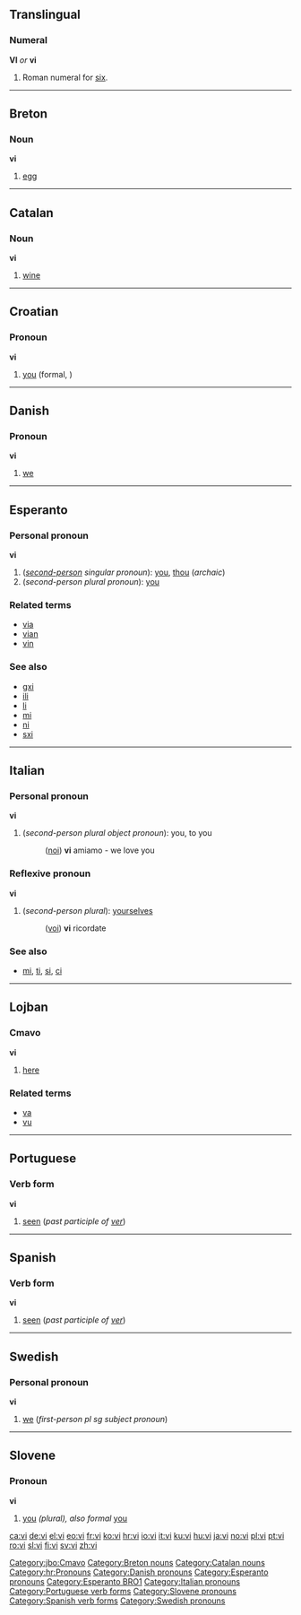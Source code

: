 {{see|Vi}}
==Translingual==
===Numeral===
'''VI''' ''or'' '''vi'''

#Roman numeral for [[six]].


----

==Breton==
===Noun===
'''vi'''

# [[egg]]


----

==Catalan==
===Noun===
'''vi'''

#[[wine]]


----

==Croatian==
===Pronoun===
'''vi'''

#[[you]] (formal, {{p}})


----

==Danish==
===Pronoun===
'''vi'''

#[[we]]


----

==Esperanto==
===Personal pronoun===
'''vi''' 

#(''[[second-person]] singular pronoun''): [[you]], [[thou]] (''archaic'')
#(''second-person plural pronoun''): [[you]]

===Related terms===
*[[via#Esperanto|via]]
*[[vian]]
*[[vin#Esperanto|vin]]

===See also===
*[[gxi]]
*[[ili]]
*[[li]]
*[[mi]]
*[[ni]]
*[[sxi]]


----

==Italian==
===Personal pronoun===
'''vi'''

#(''second-person plural object pronoun''): you, to you
#:([[noi]]) '''vi''' amiamo - we love you

===Reflexive pronoun===
'''vi'''

#(''second-person plural''): [[yourselves]]
#:([[voi]]) '''vi''' ricordate

===See also===
*[[mi]], [[ti]], [[si]], [[ci]]


----

==Lojban==
===Cmavo===
'''vi'''
# [[here]]

===Related terms===
*[[va]]
*[[vu]]

[[Category:jbo:Cmavo]]

----

==Portuguese==
===Verb form===
'''vi'''

#[[seen]] (''past participle of [[ver]]'')


----

==Spanish==
===Verb form===
'''vi'''

#[[seen]] (''past participle of [[ver]]'')


----

==Swedish==
===Personal pronoun===
'''vi'''

#[[we]] (''first-person pl sg subject pronoun'')


----

==Slovene==
===Pronoun===
'''vi'''
# [[you]] ''(plural), also formal'' [[you]]

[[Category:Breton nouns]]
[[Category:Catalan nouns]]
[[Category:hr:Pronouns]]
[[Category:Danish pronouns]]
[[Category:Esperanto pronouns]]
[[Category:Esperanto BRO1]]
[[Category:Italian pronouns]]
[[Category:Portuguese verb forms]]
[[Category:Slovene pronouns]]
[[Category:Spanish verb forms]]
[[Category:Swedish pronouns]]

[[ca:vi]]
[[de:vi]]
[[el:vi]]
[[eo:vi]]
[[fr:vi]]
[[ko:vi]]
[[hr:vi]]
[[io:vi]]
[[it:vi]]
[[ku:vi]]
[[hu:vi]]
[[ja:vi]]
[[no:vi]]
[[pl:vi]]
[[pt:vi]]
[[ro:vi]]
[[sl:vi]]
[[fi:vi]]
[[sv:vi]]
[[zh:vi]]
